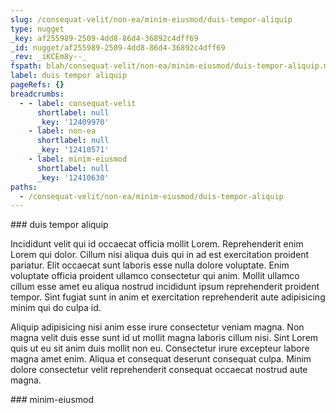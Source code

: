 ```yaml
---
slug: /consequat-velit/non-ea/minim-eiusmod/duis-tempor-aliquip
type: nugget
_key: af255989-2509-4dd8-86d4-36892c4dff69
_id: nugget/af255989-2509-4dd8-86d4-36892c4dff69
_rev: _iKCEm8y--_
fspath: blah/consequat-velit/non-ea/minim-eiusmod/duis-tempor-aliquip.md
label: duis tempor aliquip
pageRefs: {}
breadcrumbs:
  - - label: consequat-velit
      shortlabel: null
      _key: '12409970'
    - label: non-ea
      shortlabel: null
      _key: '12410571'
    - label: minim-eiusmod
      shortlabel: null
      _key: '12410630'
paths:
  - /consequat-velit/non-ea/minim-eiusmod/duis-tempor-aliquip
---
```


<NuggetArea>
<Nugget slug="/consequat-velit/non-ea/minim-eiusmod/duis-tempor-aliquip" type="nugget" _key="af255989-2509-4dd8-86d4-36892c4dff69" _id="nugget/af255989-2509-4dd8-86d4-36892c4dff69" _rev="_iKCEm8y--_" fspath="blah/consequat-velit/non-ea/minim-eiusmod/duis-tempor-aliquip.md" label="duis tempor aliquip" paths="/consequat-velit/non-ea/minim-eiusmod/duis-tempor-aliquip">
<NuggetBody>
### duis tempor aliquip

Incididunt velit qui id occaecat officia mollit Lorem. Reprehenderit enim Lorem qui dolor. Cillum nisi aliqua duis qui in ad est exercitation proident pariatur. Elit occaecat sunt laboris esse nulla dolore voluptate. Enim voluptate officia proident ullamco consectetur qui anim. Mollit ullamco cillum esse amet eu aliqua nostrud incididunt ipsum reprehenderit proident tempor. Sint fugiat sunt in anim et exercitation reprehenderit aute adipisicing minim qui do culpa id.

Aliquip adipisicing nisi anim esse irure consectetur veniam magna. Non magna velit duis esse sunt id ut mollit magna laboris cillum nisi. Sint Lorem quis ut eu sit anim duis mollit non eu. Consectetur irure excepteur labore magna amet enim. Aliqua et consequat deserunt consequat culpa. Minim dolore consectetur velit reprehenderit consequat occaecat nostrud aute magna.

</NuggetBody>
<Breadcrumbs>
<Crumbs>
<Crumb _key="12409970" label="consequat-velit" /><Crumb _key="12410571" label="non-ea" /><Crumb _key="12410630" label="minim-eiusmod" />
</Crumbs>
</Breadcrumbs>
</Nugget>

<NuggetsInbound>
</NuggetsInbound>
<NuggetsOutbound>
</NuggetsOutbound>
</NuggetArea>
<PassagesInbound>
<Passage direction="inbound" type="passage" _key="12410630" _id="passage/12410630" _rev="_iKCEm8u--A" label="minim-eiusmod" passage="minim-eiusmod" fspath="blah/consequat-velit/non-ea/minim-eiusmod" paths="/consequat-velit/non-ea/minim-eiusmod" slug="/consequat-velit/non-ea/minim-eiusmod">
<NuggetBody>
### minim-eiusmod

</NuggetBody>
<Breadcrumbs>
<Crumbs>
<Crumb _key="12409970" label="consequat-velit" /><Crumb _key="12410571" label="non-ea" />
</Crumbs>
</Breadcrumbs>
</Passage>

</PassagesInbound>
<PassagesOutbound>
</PassagesOutbound>